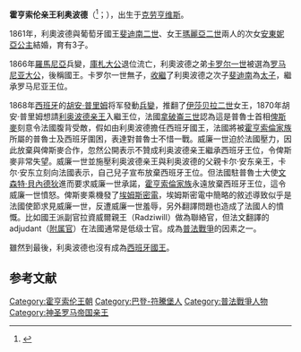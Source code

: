 {{expand|time=2015-01-23T12:11:34+00:00}}
{{refimprove|time=2015-01-23T12:11:34+00:00}}
{{Infobox noble
| name        = 利奥波德
| full name   = 利奥波德·施特凡·卡尔·安东·古斯塔夫·爱德华·塔西洛<br>{{lang|de|Leopold Stephan Karl Anton Gustav Eduard Tassilo}}
| image       = LeopoldHS.jpg
| succession  = 霍亨索伦-锡格马林根家族首領
| reign       = 1885年6月2日-1905年6月8日（{{age in years and days|1885|6|2|1905|6|8|age=no}}）
| reign-type  = 在位
| predecessor = [[卡爾·安東_(霍亨索倫)|卡爾·安東]]
| successor   = [[威廉_(霍亨索伦)|威廉]]
| birth_date  = {{Birth date|1835|09|22|df=y}}
| birth_place = [[霍亨索伦-西格马林根侯国|霍亨索伦-西格马林根侯国]][[克劳亨维斯|克劳亨维斯]]
| death_date  = {{Death date and age|1905|06|08|1835|09|22|df=y}}
| death_place = {{Flag|German Empire}}[[柏林|柏林]]
| noble family= [[霍亨索倫王朝|霍亨索倫王朝]]錫格馬林根系
| father      = [[卡爾·安東_(霍亨索倫)|卡爾·安東]]
| mother      = [[巴登的约瑟芬|巴登的约瑟芬]]
}}

'''霍亨索伦亲王利奥波德'''（{{lang-de|Leopold Stephan Karl Anton Gustav Eduard Tassilo Fürst von Hohenzollern}}<ref name=OnlineGotha>{{cite web |url=http://www.angelfire.com/realm/gotha/gotha/hohenzollern.html |title=HOHENZOLLERN |date= |accessdate=2008-12-28 |publisher=Paul Theroff's Royal Genealogy Site |author=Paul Theroff |deadurl=yes |archiveurl=https://web.archive.org/web/20090428230257/http://www.angelfire.com/realm/gotha/gotha/hohenzollern.html |archivedate=2009-04-28 }}</ref>；{{bd|1835年|9月22日<ref name=OnlineGotha/>|1905年|6月8日}}），出生于[[克劳亨维斯|克劳亨维斯]]。

1861年，利奧波德與葡萄牙國王[[斐迪南二世_(葡萄牙)|斐迪南二世]]、女王[[瑪麗亞二世_(葡萄牙)|瑪麗亞二世]]兩人的次女[[葡萄牙的安東妮亞|安東妮亞公主]]結婚，育有3子。

1866年[[羅馬尼亞|羅馬尼亞]]兵變，[[亞歷山德魯·約安·庫扎|庫札大公]]退位流亡，利奧波德之弟[[卡罗尔一世_(罗马尼亚)|卡罗尔一世]]被選為[[罗马尼亚大公|罗马尼亚大公]]，後稱國王。卡罗尔一世無子，[[過繼|收繼]]了利奧波德之次子[[斐迪南_(罗马尼亚)|斐迪南]]為[[太子|太子]]，繼承罗马尼亚王位。

1868年[[西班牙|西班牙]]的[[胡安·普里姆|胡安·普里姆]]将军發動[[兵變|兵變]]，推翻了[[伊莎贝拉二世_(西班牙)|伊莎贝拉二世]]女王，1870年胡安·普里姆想請[[利奥波德_(霍亨索伦)|利奥波德亲王]]入繼王位，法國[[拿破崙三世|拿破崙三世]]認為這是普魯士首相[[俾斯麥|俾斯麥]]刻意令法國腹背受敵，假如由利奧波德擔任西班牙國王，法國將被[[霍亨索倫家族|霍亨索倫家族]]所屬的普魯士及西班牙圍困，表達對普魯士不惜一戰。威廉一世迫於法國壓力，因此放棄與俾斯麥合作，忽然公開表示不贊成利奥波德亲王繼承西班牙王位，令俾斯麥非常失望。威廉一世並施壓利奥波德亲王與利奥波德的父親卡尔·安东亲王，卡尔·安东立刻向法國表示，自己兒子宣布放棄西班牙王位。但法國駐普魯士大使[[文森特·貝內德狄|文森特·貝內德狄]]進而要求威廉一世承諾，[[霍亨索倫家族|霍亨索倫家族]]永遠放棄西班牙王位，這令威廉一世憤怒。俾斯麥乘機發了[[埃姆斯密電|埃姆斯密電]]，埃姆斯密電中簡略的敘述導致似乎是法國使節求見威廉一世，反遭威廉一世羞辱，另外翻譯問題也造成了法國人的憤慨。比如國王派副官拉資威爾親王（Radziwill）做為聯絡官，但法文翻譯的adjudant（[[附属官|附属官]]）在法國通常是低级士官。成為[[普法戰爭|普法戰爭]]的因素之一。

雖然到最後，利奥波德也沒有成為[[西班牙國王|西班牙國王]]。

==参考文献==
{{reflist}}

{{s-start}}
{{s-hou|[[霍亨索伦-锡格马林根|霍亨索伦-锡格马林根王朝]]|1835年|9月22日|1905年|6月8日|[[霍亨索伦王朝|霍亨索伦王朝]]}}
{{s-reg|de}}
{{s-bef|before={{link-en|卡尔·安东 (霍亨索伦)|Karl Anton, Prince of Hohenzollern|卡尔·安东}}}}
{{s-ttl|title=霍亨索倫親王|years=1885年6月2日－1905年6月8日}}
{{s-aft|after=[[威廉_(霍亨索伦)|威廉]]}}
{{s-pre|}}
{{s-bef|before={{link-en|卡尔·安东 (霍亨索伦)|Karl Anton, Prince of Hohenzollern|卡尔·安东}}}}
{{s-tul|title=[[霍亨索伦-锡格马林根|霍亨索伦-锡格马林根親王]]<br>{{link-en|霍亨索倫-黑欣根|Hohenzollern-Hechingen|霍亨索倫-黑欣根親王}}|years=1885年6月2日－1905年6月8日|reason=[[普魯士王國|普魯士王國]]於1850年吞併公國}}
{{s-aft|after=[[威廉_(霍亨索伦)|威廉]]}}
{{s-end}}

{{德意志帝國大將}}
{{Authority control}}
{{DEFAULTSORT: Leopold}}
[[Category:霍亨索伦王朝|Category:霍亨索伦王朝]]
[[Category:巴登-符騰堡人|Category:巴登-符騰堡人]]
[[Category:普法戰爭人物|Category:普法戰爭人物]]
[[Category:神圣罗马帝国亲王|Category:神圣罗马帝国亲王]]